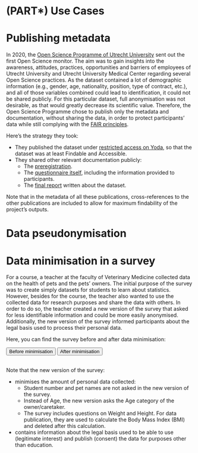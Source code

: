 # (PART\*) Use Cases

# Publishing metadata {#open-science-questionnaire}

In 2020, the 
<a href = "https://www.uu.nl/en/research/open-science" target = "_blank">Open 
Science Programme of Utrecht University</a> sent out the first 
Open Science monitor. The aim was to gain insights into the awareness, 
attitudes, practices, opportunities and barriers of employees of Utrecht 
University and Utrecht University Medical Center regarding several Open 
Science practices. As the dataset contained a lot of demographic information 
(e.g., gender, age, nationality, position, type of contract, etc.), and all of 
those variables combined could lead to identification, it could not be shared 
publicly. For this particular dataset, full anonymisation was not desirable, 
as that would greatly decrease its scientific value. Therefore, the Open Science 
Programme chose to publish only the metadata and documentation, without sharing 
the data, in order to protect participants’ data while still complying with the
<a href = "https://www.uu.nl/en/research/research-data-management/guides/how-to-make-your-data-fair" target = "_blank">FAIR principles</a>. 

Here’s the strategy they took:

- They published the dataset under 
<a href = "https://doi.org/10.24416/UU01-3L9K99" target = "_blank">restricted 
access on Yoda</a>, so that the dataset was at least Findable and Accessible.
- They shared other relevant documentation publicly:
  - The <a href = "https://doi.org/10.5281/zenodo.5727106" target = "_blank">preregistration</a>.
  - The <a href = "https://doi.org/10.5281/zenodo.5727057" target = "_blank">questionnaire itself</a>, 
  including the information provided to participants.
  - The <a href = "https://doi.org/10.5281/zenodo.5725177" target = "_blank">final report</a> 
  written about the dataset.

Note that in the metadata of all these publications, cross-references to the 
other publications are included to allow for maximum findability of the 
project’s outputs.

# Data pseudonymisation {#youth-pseudonymisation}

# Data minimisation in a survey {#pet-survey}

For a course, a teacher at the faculty of Veterinary Medicine collected data on 
the health of pets and the pets’ owners. The initial purpose of the survey was 
to create simply datasets for students to learn about statistics. However, 
besides for the course, the teacher also wanted to use the collected data for 
research purposes and share the data with others. In order to do so, the teacher 
created a new version of the survey that asked for less identifiable information 
and could be more easily anonymised. Additionally, the new version of the survey 
informed participants about the legal basis used to process their personal data. 

Here, you can find the survey before and after data minimisation:

<a href="../assets/Use-case-minimisation-Before.pdf" target = "_blank" style="text-decoration: none;"><button type="button">Before minimisation</button></a> 
<a href="../assets/Use-case-minimisation-After.pdf" target = "_blank" style="text-decoration: none;"><button type="button">After minimisation</button></a>

<br>
Note that the new version of the survey:

- minimises the amount of personal data collected:
  - Student number and pet names are not asked in the new version of the survey.
  - Instead of Age, the new version asks the Age category of  the owner/caretaker.
  - The survey includes questions on Weight and Height. For data publication, 
  they are used to calculate the Body Mass Index (BMI) and deleted after this 
  calculation.
- contains information about the legal basis used to be able to use (legitimate 
interest) and publish (consent) the data for purposes other than education.
